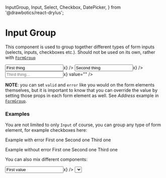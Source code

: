   InputGroup,
  Input,
  Select,
  Checkbox,
  DatePicker,
} from '@drawbotics/react-drylus';



# Input Group
This component is used to group together different types of form inputs (selects, inputs, checkboxes etc.). Should not be used on its own, rather with [`FormGroup`](/forms/form-group)

<Playground component={InputGroup}>
  <InputGroup>
    <Input value="First thing" onChange={x=>x} />
    <Input value="Second thing" onChange={x=>x} />
    <Input placeholder="Third thing..." onChange={x=>x} value="" />
  </InputGroup>
</Playground>

**NOTE**: you can set `valid` and `error` like you would on the form elements themselves, but it is important to know that you can override the value by setting those props in each form element as well. See _Address_ example in [`FormGroup`](/forms/form-group).


### Examples

You are not limited to only `Input` of course, you can group any type of form element, for example checkboxes here:

Example with error
<Playground>
  <InputGroup error="This is an error message">
    <Checkbox checked>First one</Checkbox>
    <Checkbox>Second one</Checkbox>
    <Checkbox>Third one</Checkbox>
  </InputGroup>
</Playground>

Example without error
<Playground>
  <InputGroup>
    <Checkbox checked>First one</Checkbox>
    <Checkbox>Second one</Checkbox>
    <Checkbox>Third one</Checkbox>
  </InputGroup>
</Playground>


You can also mix different components:
<Playground>
  <div style={{ height: 400 }}>
    <InputGroup>
      <Input value="First value" onChange={x=>x} />
      <Select options={[{ value: 'option', label: 'Option' }]} onChange={x=>x} />
      <DatePicker value="" onChange={x=>x} />
    </InputGroup>
  </div>
</Playground>
